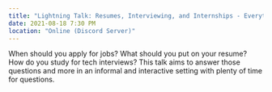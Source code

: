 ```yaml
---
title: "Lightning Talk: Resumes, Interviewing, and Internships - Everything You Need to Know (Matt Wildman)"
date: 2021-08-18 7:30 PM
location: "Online (Discord Server)"
---
```

When should you apply for jobs? What should you put on your resume? How do you study for tech interviews? This talk aims to answer those questions and more in an informal and interactive setting with plenty of time for questions.